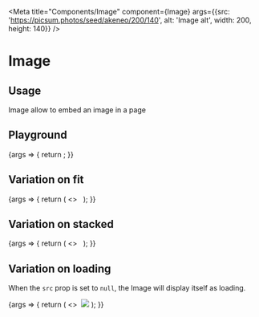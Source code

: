 
<Meta
  title="Components/Image"
  component={Image}
  args={{src: 'https://picsum.photos/seed/akeneo/200/140', alt: 'Image alt', width: 200, height: 140}}
/>

# Image

## Usage

Image allow to embed an image in a page

## Playground

<Canvas>
  <Story name="Standard">
    {args => {
      return <Image {...args} />;
    }}
  </Story>
</Canvas>

<ArgsTable story="Standard" />

## Variation on fit

<Canvas>
  <Story name="Fit">
    {args => {
      return (
        <>
          <Image {...args} fit="contain" />
          <Image {...args} fit="cover" />
        </>
      );
    }}
  </Story>
</Canvas>

## Variation on stacked

<Canvas>
  <Story name="Stack">
    {args => {
      return (
        <>
          <Image {...args} />
          <Image {...args} isStacked />
        </>
      );
    }}
  </Story>
</Canvas>

## Variation on loading

When the `src` prop is set to `null`, the Image will display itself as loading.

<Canvas>
  <Story name="Loading">
    {args => {
      return (
        <>
          <Image {...args} />
          <Image {...args} src={null} />
        </>
      );
    }}
  </Story>
</Canvas>
